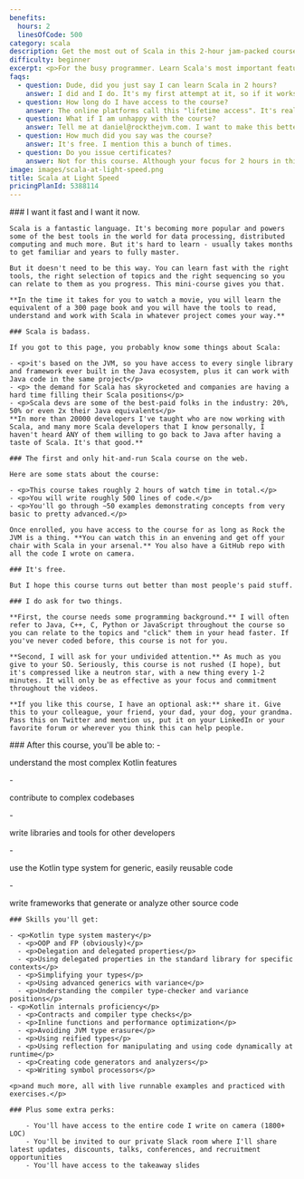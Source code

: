 ```yaml
---
benefits:
  hours: 2
  linesOfCode: 500
category: scala
description: Get the most out of Scala in this 2-hour jam-packed course.
difficulty: beginner
excerpt: <p>For the busy programmer. Learn Scala's most important features in the time it takes to watch a movie.</p>
faqs:
  - question: Dude, did you just say I can learn Scala in 2 hours?
    answer: I did and I do. It's my first attempt at it, so if it works (or doesn't), I'd like to hear from you.
  - question: How long do I have access to the course?
    answer: The online platforms call this "lifetime access". It's really up as long as Rock the JVM is alive, which I hope will be a long time.
  - question: What if I am unhappy with the course?
    answer: Tell me at daniel@rockthejvm.com. I want to make this better and more effective.
  - question: How much did you say was the course?
    answer: It's free. I mention this a bunch of times.
  - question: Do you issue certificates?
    answer: Not for this course. Although your focus for 2 hours in this course is commendable, a certificate wouldn't mean much, because you haven't put in the work yet to solve a problem or build something. If you do build something out of your own two hands after finishing this course, let me know at daniel@rockthejvm.com and I will send you a gift as a marker of your work.
image: images/scala-at-light-speed.png
title: Scala at Light Speed
pricingPlanId: 5388114
---
```



<CourseLayout>
  <Fragment slot="goal">
    ### I want it fast and I want it now.

    Scala is a fantastic language. It's becoming more popular and powers some of the best tools in the world for data processing, distributed computing and much more. But it's hard to learn - usually takes months to get familiar and years to fully master.

    But it doesn't need to be this way. You can learn fast with the right tools, the right selection of topics and the right sequencing so you can relate to them as you progress. This mini-course gives you that.

    **In the time it takes for you to watch a movie, you will learn the equivalent of a 300 page book and you will have the tools to read, understand and work with Scala in whatever project comes your way.**

    ### Scala is badass.

    If you got to this page, you probably know some things about Scala:

    - <p>it's based on the JVM, so you have access to every single library and framework ever built in the Java ecosystem, plus it can work with Java code in the same project</p>
    - <p> the demand for Scala has skyrocketed and companies are having a hard time filling their Scala positions</p>
    - <p>Scala devs are some of the best-paid folks in the industry: 20%, 50% or even 2x their Java equivalents</p>
    **In more than 20000 developers I've taught who are now working with Scala, and many more Scala developers that I know personally, I haven't heard ANY of them willing to go back to Java after having a taste of Scala. It's that good.**

    ### The first and only hit-and-run Scala course on the web.

    Here are some stats about the course:

    - <p>This course takes roughly 2 hours of watch time in total.</p>
    - <p>You will write roughly 500 lines of code.</p>
    - <p>You'll go through ~50 examples demonstrating concepts from very basic to pretty advanced.</p>

    Once enrolled, you have access to the course for as long as Rock the JVM is a thing. **You can watch this in an envening and get off your chair with Scala in your arsenal.** You also have a GitHub repo with all the code I wrote on camera.

    ### It's free.

    But I hope this course turns out better than most people's paid stuff.

    ### I do ask for two things.

    **First, the course needs some programming background.** I will often refer to Java, C++, C, Python or JavaScript throughout the course so you can relate to the topics and "click" them in your head faster. If you've never coded before, this course is not for you.

    **Second, I will ask for your undivided attention.** As much as you give to your SO. Seriously, this course is not rushed (I hope), but it's compressed like a neutron star, with a new thing every 1-2 minutes. It will only be as effective as your focus and commitment throughout the videos.

    **If you like this course, I have an optional ask:** share it. Give this to your colleague, your friend, your dad, your dog, your grandma. Pass this on Twitter and mention us, put it on your LinkedIn or your favorite forum or wherever you think this can help people.

  </Fragment>
  <Fragment slot="skills">
    ### After this course, you'll be able to:
    - <p>understand the most complex Kotlin features</p>
    - <p>contribute to complex codebases</p>
    - <p>write libraries and tools for other developers</p>
    - <p>use the Kotlin type system for generic, easily reusable code</p>
    - <p>write frameworks that generate or analyze other source code</p>

    ### Skills you'll get:

    - <p>Kotlin type system mastery</p>
      - <p>OOP and FP (obviously)</p>
      - <p>Delegation and delegated properties</p>
      - <p>Using delegated properties in the standard library for specific contexts</p>
      - <p>Simplifying your types</p>
      - <p>Using advanced generics with variance</p>
      - <p>Understanding the compiler type-checker and variance positions</p>
    - <p>Kotlin internals proficiency</p>
      - <p>Contracts and compiler type checks</p>
      - <p>Inline functions and performance optimization</p>
      - <p>Avoiding JVM type erasure</p>
      - <p>Using reified types</p>
      - <p>Using reflection for manipulating and using code dynamically at runtime</p>
      - <p>Creating code generators and analyzers</p>
      - <p>Writing symbol processors</p>

    <p>and much more, all with live runnable examples and practiced with exercises.</p>

    ### Plus some extra perks:

        - You'll have access to the entire code I write on camera (1800+ LOC)
        - You'll be invited to our private Slack room where I'll share latest updates, discounts, talks, conferences, and recruitment opportunities
        - You'll have access to the takeaway slides

  </Fragment>
</CourseLayout>
